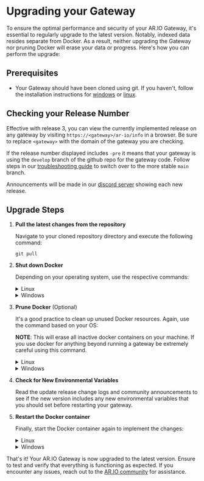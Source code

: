 # Upgrading your Gateway

To ensure the optimal performance and security of your AR.IO Gateway, it's essential to regularly upgrade to the latest version. Notably, indexed data resides separate from Docker. As a result, neither upgrading the Gateway nor pruning Docker will erase your data or progress. Here's how you can perform the upgrade:

## Prerequisites

- Your Gateway should have been cloned using git. If you haven't, follow the installation instructions for [windows](/gateways/ar-io-node/windows-setup) or [linux](/gateways/ar-io-node/linux-setup).

## Checking your Release Number

Effective with release 3, you can view the currently implemented release on any gateway by visiting `https://<gateway>/ar-io/info` in a browser. Be sure to replace `<gateway>` with the domain of the gateway you are checking.

If the release number displayed includes `-pre` it means that your gateway is using the `develop` branch of the github repo for the gateway code. Follow steps in our [troubleshooting guide](/gateways/troubleshooting) to switch over to the more stable `main` branch.

Announcements will be made in our [discord server](https://discord.gg/7zUPfN4D6g) showing each new release.


## Upgrade Steps

1. **Pull the latest changes from the repository**

    Navigate to your cloned repository directory and execute the following command:

    ```
    git pull
    ```

2. **Shut down Docker**

    Depending on your operating system, use the respective commands:

    <details>
    <summary>Linux</summary>

    ```
    sudo docker-compose down -v
    ```

    </details>

    <details>
    <summary>Windows</summary>

    ```

    docker-compose down -v

    ```

    </details>


3. **Prune Docker** (Optional)


    It's a good practice to clean up unused Docker resources. Again, use the command based on your OS:

    **NOTE**: This will erase all inactive docker containers on your machine. If you use docker for anything beyond running a gateway be extremely careful using this command.

    <details>
    <summary>Linux</summary>

    ```

    sudo docker system prune

    ```

    </details>

    <details>
    <summary>Windows</summary>

    ```

    docker system prune

    ```

    </details>

4. **Check for New Environmental Variables**

    Read the update release change logs and community announcements to see if the new version includes any new environmental variables that you should set before restarting your gateway.

5. **Restart the Docker container**

    Finally, start the Docker container again to implement the changes:

    <details>
    <summary>Linux</summary>

    ```
    sudo docker-compose up -d
    ```

    </details>

    <details>
    <summary>Windows</summary>

    ```
    docker-compose up -d
    ```

      **NOTE**: Effective with Release #3, it is no longer required to include the `--build` flag when starting your gateway. Docker will automatically build using the image specified in the `docker-commpose.yaml` file. 

    </details>

That's it! Your AR.IO Gateway is now upgraded to the latest version. Ensure to test and verify that everything is functioning as expected. If you encounter any issues, reach out to the [AR.IO community](https://discord.gg/7zUPfN4D6g) for assistance.

